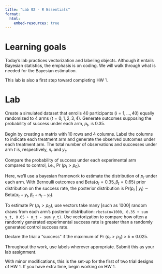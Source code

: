 ```yaml
---
title: "Lab 02 - R Essentials"
format:
  html:
    embed-resources: true
---
```


# Learning goals

Today's lab practices vectorization and labeling objects. Although it entails Bayesian statistics, the emphasis is on coding. We will walk through what is needed for the Bayesian estimation. 

This lab is also a first step toward completing HW 1.

# Lab

Create a simulated dataset that enrolls 40 participants ($i = 1, \dots, 40$) equally randomized to 4 arms ($t=0, 1, 2, 3, 4$).  Generate outcomes supposing the probability of success under each arm, $p_t$, is 0.35. 

Begin by creating a matrix with 10 rows and 4 columns. Label the columns to indicate each treatment arm and generate the observed outcomes under each treatment arm. The total number of observations and successes under arm $t$ is, respectively, $n_t$ and $y_t$.

Compare the probability of success under each experimental arm compared to control, i.e., Pr ($p_t > p_0$). 

Here, we'll use a bayesian framework to estimate the distribution of $p_t$ under each arm. With Bernoulli outcomes and Beta($\alpha_t = 0.35, \beta_t = 0.65$) prior distribution on the success rate, the posterior distribution is Pr($p_t$ | $y_t$) $\sim$ Beta($\alpha_t + y_t, \beta_t + n_t - y_t$).

<!-- Using a Beta-Binomial conjugate prior^[In the Bayesian framework, the success rate is random. The posterior distribution is the estimated distribution of the success rate. Here we are assuming the observed outcomes are Bernoulli distributed and the prior is distributed Beta($\alpha = 0.35, \beta = 0.65$)], estimate the distribution of the success rate under each arm. -->

<!-- The resulting posterior distribution is Pr($p_t$ | $y_t$) $\sim$ Beta($\alpha_t + \sum y_i, \beta_t + n_t - \sum y_t$) ], estimate the probability that at least one experimental treatment arm has a higher success rate than the control arm. -->

<!-- Do this using a Bayesian posterior probability as follow: -->

To estimate Pr ($p_t > p_0$), use vectors take many [such as 1000] random draws from each arm’s posterior distribution: `rbeta(n=1000, 0.35 + sum y_t, 0.65 + n_t - sum y_t)`. Use vectorization to compare how often a randomly generated experimental success rate is greater than a randomly generated control success rate.

Declare the trial a “success” if the maximum of Pr ($p_t > p_0$) > $\delta$ = 0.025.

Throughout the work, use labels wherever appropriate.  Submit this as your lab assignment.  

With minor modifications, this is the set-up for the first of two trial designs of  HW 1.  If you have extra time, begin working on HW 1.




<!-- For context  -->
<!-- Today’s lab is the first steps toward designing a response-adaptive randomization (RAR) trial.  RAR designs are used in precision medicine trials, such as the [BATTLE trial](https://aacrjournals.org/cancerdiscovery/article/1/1/44/2198?casa_token=pK1gZcX-FgkAAAAA:KmsD6qnoaOMxqHJlg0VGlmqr2nqIl49Xupuh0FX7nnJXNjtdBwVWsdmVtUIXKdEWQ_e5i9pG), to gather early evidence of treatment arms that work best for a given biomarker.  Throughout RAR, the treatment allocation adjusts depending on which treatment arm looks most promising.  We will focus on the initial steps of coding this design. -->

<!-- The lab is motivated by the paper by Kurt Viele: [Comparison of methods for control allocation in multiple arm studies using response adaptive randomization](https://journals.sagepub.com/doi/pdf/10.1177/1740774519877836).  It practices: -->

<!-- * Pre-allocating vectors -->
<!-- * Using a loop -->
<!-- * Writing a function -->

<!-- # Notation  -->

<!-- Notation and criteria for study to successfully declare a treatment as efficacious: -->

<!-- * $i = 1, \dots, N$ participants -->
<!-- * $t = 0, 1, 2, 3$ study arms ($t = 0$ is control) -->
<!-- * $Y_i \mid t \sim$ Bern($p_t$) and $y_t$ is a vector of $n_t$ observed outcomes on arm $t$ -->
<!-- * The prior on $p_t \sim$ Beta($\alpha_t, \beta_t$) -->

<!-- Posterior Distribution Pr($p_t$ | $y_t$) $\sim$ Beta($\alpha_t + \sum y_t, \beta_t + n_t - \sum y_t$) -->

<!-- Quoting from the paper: The trial is considered successful at the final analysis if there is a high posterior probability that at least one arm has a higher rate than control. -->

<!-- max$_t$ Pr( $p_t > p_0$ ) > $\delta$ -->

<!-- where $\delta$ is a threshold chosen to maintain familywise type I error for the study at one-sided 2.5\%. -->


<!-- # Consider 2 different designs: -->

<!-- 1.	Equal allocation to four arms throughout design. -->
<!-- 2.	RAR where the allocation probability is updated at an interim analysis as follows: -->

<!-- * $V_t = P_t$ (Max) -->
<!-- * $V_0 = min\{\sum V_t \frac{(n_t + 1)}{(n_0 + 1)}, max(V_1, V_2, V_3) \}$ -->

<!-- $V_0, V_1, V_2,$ and $V_3$ are renormalized to sum to 1 and are allocation probabilities. -->

<!-- Note: A way to estimate $P_t$(Max) is to `cbind` K = [1000] draws from the posterior distribution of each arm and to see how frequently (across the K draws from each arm) each arm is drawn to be the largest. -->


<!-- # Lab task: -->

<!-- Write a function for each study design to simulate one trial.   -->

<!-- * N = 228 with interim analyses after every 40th participant starting at 40. -->
<!-- * Use equal allocation for first 40 patients for both designs. -->
<!-- * Assume a setting where treatment effect is 0.35 for each study arm (the null scenario).  (But allow flexibility in function for other treatment effects). -->
<!-- * $\alpha_t = 0.35$ for all $t$ and $\beta_t = 0.65$ for all arms. -->
<!-- * Use the following $\delta$ thresholds to determine a successful trial: -->
<!--   * Design 1, $\delta = 0.9912$ -->
<!--   * Design 2, $\delta = 0.9892$ -->

<!-- For simplicity, have your function return a list of at least the following output: -->

<!-- 1. The probability that the best treatment arm is better than control. -->
<!-- 2. The number of patients assigned to each treatment arm. -->


<!-- # If you have more time -->

<!-- * Replicate the design many (10K) times.  Calculate the Type I error. -->
<!-- * Find $\delta$ for each design (supposing you didn't already know it). -->
<!-- * Replicate the study design assuming treatment effects of  -->
<!--   * $p_0 = p_1 = p_2 = 0.35$ -->
<!--   * $p_3 = 0.65$ -->



